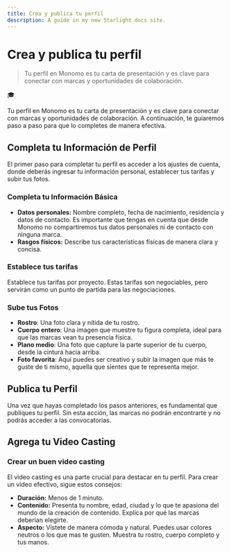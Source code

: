```yaml
---
title: Crea y publica tu perfil
description: A guide in my new Starlight docs site.
---
```


# Crea y publica tu perfil

> Tu perfil en Monomo es tu carta de presentación y es clave para conectar con marcas y oportunidades de colaboración.
> 

<aside>
🎓

Tu perfil en Monomo es tu carta de presentación y es clave para conectar con marcas y oportunidades de colaboración. A continuación, te guiaremos paso a paso para que lo completes de manera efectiva.

</aside>

## **Completa tu Información de Perfil**

El primer paso para completar tu perfil es acceder a los ajustes de cuenta, donde deberás ingresar tu información personal, establecer tus tarifas y subir tus fotos.

### **Completa tu Información Básica**

- **Datos personales:** Nombre completo, fecha de nacimiento, residencia y datos de contacto. Es importante que tengas en cuenta que desde Monomo no compartiremos tus datos personales ni de contacto con ninguna marca.
- **Rasgos físicos:** Describe tus características físicas de manera clara y concisa.

### **Establece tus tarifas**

Establece tus tarifas por proyecto. Estas tarifas son negociables, pero servirán como un punto de partida para las negociaciones.

### **Sube tus Fotos**

- **Rostro**: Una foto clara y nítida de tu rostro.
- **Cuerpo entero**: Una imagen que muestre tu figura completa, ideal para que las marcas vean tu presencia física.
- **Plano medio**: Una foto que capture la parte superior de tu cuerpo, desde la cintura hacia arriba.
- **Foto favorita**: Aquí puedes ser creativo y subir la imagen que más te guste de ti mismo, aquella que sientes que te representa mejor.


## **Publica tu Perfil**

Una vez que hayas completado los pasos anteriores, es fundamental que publiques tu perfil. Sin esta acción, las marcas no podrán encontrarte y no podrás acceder a las convocatorias.

## **Agrega tu Video Casting**

### **Crear un buen video casting**

El video casting es una parte crucial para destacar en tu perfil. Para crear un video efectivo, sigue estos consejos:

- **Duración:** Menos de 1 minuto.
- **Contenido:** Presenta tu nombre, edad, ciudad y lo que te apasiona del mundo de la creación de contenido. Explica por qué las marcas deberían elegirte.
- **Aspecto:** Vístete de manera cómoda y natural. Puedes usar colores neutros o los que mas te gusten. Muestra tu rostro, cuerpo completo y tus manos.
